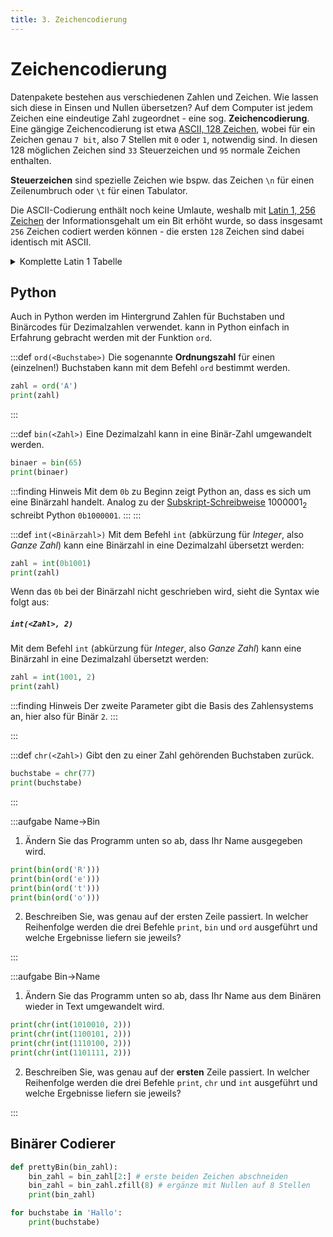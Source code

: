 ```yaml
---
title: 3. Zeichencodierung
---
```



# Zeichencodierung

Datenpakete bestehen aus verschiedenen Zahlen und Zeichen. Wie lassen sich diese in Einsen und Nullen übersetzen? Auf dem Computer ist jedem Zeichen eine eindeutige Zahl zugeordnet - eine sog. **Zeichencodierung**. Eine gängige Zeichencodierung ist etwa [ASCII, 128 Zeichen](https://de.wikipedia.org/wiki/American_Standard_Code_for_Information_Interchange), wobei für ein Zeichen genau `7 bit`, also 7 Stellen mit `0` oder `1`, notwendig sind. In diesen 128 möglichen Zeichen sind `33` Steuerzeichen und `95` normale Zeichen enthalten.

**Steuerzeichen** sind spezielle Zeichen wie bspw. das Zeichen `\n` für einen Zeilenumbruch oder `\t` für einen Tabulator.

Die ASCII-Codierung enthält noch keine Umlaute, weshalb mit [Latin 1, 256 Zeichen](https://de.wikipedia.org/wiki/ISO_8859-1) der Informationsgehalt um ein Bit erhöht wurde, so dass insgesamt `256` Zeichen codiert werden können - die ersten `128` Zeichen sind dabei identisch mit ASCII.

<Latin1Sample />

<details className="small-table" ><summary>Komplette Latin 1 Tabelle</summary>
<Latin1Table />
</details>

## Python

Auch in Python werden im Hintergrund Zahlen für Buchstaben und Binärcodes für Dezimalzahlen verwendet.  kann in Python einfach in Erfahrung gebracht werden mit der Funktion `ord`.

:::def `ord(<Buchstabe>)`
Die sogenannte **Ordnungszahl** für einen (einzelnen!) Buchstaben kann mit dem Befehl `ord` bestimmt werden.
```py live_py slim
zahl = ord('A')
print(zahl)
```
:::

:::def `bin(<Zahl>)`
Eine Dezimalzahl kann in eine Binär-Zahl umgewandelt werden.
```py live_py slim
binaer = bin(65)
print(binaer)
```

:::finding Hinweis
Mit dem `0b` zu Beginn zeigt Python an, dass es sich um eine Binärzahl handelt. Analog zu der [Subskript-Schreibweise](03-Zeichencodierung.mdx#hinweis-subskript) $1000001_2$ schreibt Python `0b1000001`.
:::
:::

:::def `int(<Binärzahl>)`
Mit dem Befehl `int` (abkürzung für *Integer*, also *Ganze Zahl*) kann eine Binärzahl in eine Dezimalzahl übersetzt werden:
```py live_py slim
zahl = int(0b1001)
print(zahl)
```

Wenn das `0b` bei der Binärzahl nicht geschrieben wird, sieht die Syntax wie folgt aus:

<h5 className="admonition-heading">

`int(<Zahl>, 2)`

</h5>

Mit dem Befehl `int` (abkürzung für *Integer*, also *Ganze Zahl*) kann eine Binärzahl in eine Dezimalzahl übersetzt werden:

```py live_py slim
zahl = int(1001, 2)
print(zahl)
```
:::finding Hinweis
Der zweite Parameter gibt die Basis des Zahlensystems an, hier also für Binär `2`.
:::

:::

:::def `chr(<Zahl>)`
Gibt den zu einer Zahl gehörenden Buchstaben zurück.
```py live_py slim
buchstabe = chr(77)
print(buchstabe)
```
:::

:::aufgabe Name->Bin
1. Ändern Sie das Programm unten so ab, dass Ihr Name ausgegeben wird.
```py live_py id=0175b87a-de4f-4922-89ce-830c0eb8354d
print(bin(ord('R')))
print(bin(ord('e')))
print(bin(ord('t')))
print(bin(ord('o')))
```
2. Beschreiben Sie, was genau auf der ersten Zeile passiert. In welcher Reihenfolge werden die drei Befehle `print`, `bin` und `ord` ausgeführt und welche Ergebnisse liefern sie jeweils?

<Answer type="text" webKey="e8b2befe-3923-4885-8c8d-4c0d53b298ee" />

:::


:::aufgabe Bin->Name
1. Ändern Sie das Programm unten so ab, dass Ihr Name aus dem Binären wieder in Text umgewandelt wird.

```py live_py id=5febc4d8-7905-4812-a34d-c8414e7fa4f8
print(chr(int(1010010, 2)))
print(chr(int(1100101, 2)))
print(chr(int(1110100, 2)))
print(chr(int(1101111, 2)))
```

2. Beschreiben Sie, was genau auf der **ersten** Zeile passiert. In welcher Reihenfolge werden die drei Befehle `print`, `chr` und `int` ausgeführt und welche Ergebnisse liefern sie jeweils?

<Answer type="text" webKey="dbc5df1d-6e84-4160-b108-8f66a35f7234" />
:::

## Binärer Codierer

```py live_py id=a69f1738-3ea7-4644-8e25-4569ec6eebe7
def prettyBin(bin_zahl):
    bin_zahl = bin_zahl[2:] # erste beiden Zeichen abschneiden
    bin_zahl = bin_zahl.zfill(8) # ergänze mit Nullen auf 8 Stellen
    print(bin_zahl)

for buchstabe in 'Hallo':
    print(buchstabe)
```